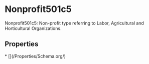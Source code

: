 
# Nonprofit501c5

Nonprofit501c5: Non-profit type referring to Labor, Agricultural and Horticultural Organizations.

## Properties

<Grid>
* [](/Properties/Schema.org/)

</Grid>

